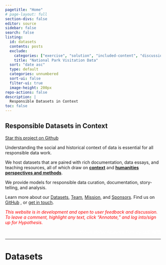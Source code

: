 ```yaml
---
pagetitle: "Home"
# page-layout: full
section-divs: false
editor: source
sidebar: false
search: false
listing:
  id: datasets
  contents: posts
  exclude:
    categories: ["exercise", "solution", "included-content", "discussion", "activities", "audit", "draft"]
    title: "National Park Visitation Data"
  sort: "date asc"
  type: default
  categories: unnumbered 
  sort-ui: false
  filter-ui: true
  image-height: 200px
repo-actions: false
description: | 
  Responsible Datasets in Context
toc: false
---
```



::: {#hero-banner .column-screen}

:::: grid
:::: {.g-col-lg-8 .column-page}


::::: { .overlay .content  }

# Responsible Datasets in Context


```{=html}
<a class="github-button" href="https://github.com/melaniewalsh/responsible-datasets-in-context" data-icon="octicon-star" data-size="large" data-show-count="true" aria-label="Star this project on Github">Star this project on Github</a><script async defer src="https://buttons.github.io/buttons.js"></script>
```
Understanding the social and historical context of data is essential for all responsible data work. 

We host datasets that are paired with rich documentation, data essays, and teaching resources, all of which draw on <span style="font-weight: 700 !important; text-decoration: underline;">context</span> and <span style="font-weight: 700 !important; text-decoration: underline;">humanities perspectives and methods</span>.

We provide models for responsible data curation, documentation, story-telling, and analysis.

<!-- We do so by:

* Digging into each dataset's **social and historical context.** 
* Investigating each dataset's **provenance, flaws, and limitations.**
* Hosting each dataset as an interactive, explorable data table.
* Pairing each dataset with teaching resources—such as **programming exercises**, **discussion questions**, and **activites.** -->

Learn more about our [Datasets](datasets.qmd), [Team](team.qmd), [Mission](mission.qmd), and [Sponsors](sponsors.qmd). Find us on [GitHub](https://github.com/melaniewalsh/responsible-datasets-in-context) <i class="bi bi-github" role="img">
</i>, or [get in touch](get-in-touch.qmd).

<span style="text-align: right; font-style: italic; color: red !important;">This website is in development and open to user feedback and discussion. To leave a comment, highlight any text, click "Annotate," and log into/sign up for Hypothesis.</span>
:::::

<!-- ![](images/responsible-logo.png){width=50%}

# 🚧 Website Under Construction  🚧 

This website is currently under construction. Stay tuned for announcements about its official publication.  -->

<figcaption style="text-align: right; font-style: italic; color: white;">Kobuk Valley National Park by <a style= "color: white !important;" href= "https://www.nps.gov/npgallery/AssetDetail/c555a78f-1dd8-b71c-0763-9b47d4eb8eaf">U.S. NPS</a></figcaption>

::::


::::



:::


<!-- 
By providing these contextual materials, we hope to promote the responsible use of these particular datasets for teaching and research in humanities and data science contexts. We also seek to promote the responsible use of data more broadly—whether in the classroom, industry, or the wider world—by underscoring the significance of context in all data-related work. -->


---

# Datasets

::: {#datasets}
:::